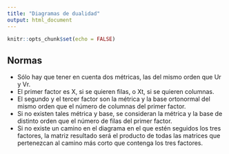 ```yaml
---
title: "Diagramas de dualidad"
output: html_document
---
```


```r
knitr::opts_chunk$set(echo = FALSE)
```

## Normas

- Sólo hay que tener en cuenta dos métricas, las del mismo orden que Ur y Vr.
- El primer factor es X, si se quieren filas, o Xt, si se quieren columnas.
- El segundo y el tercer factor son la métrica y la base ortonormal del mismo orden que el número de columnas del primer factor.
- Si no existen tales métrica y base, se consideran la métrica y la base de distinto orden que el número de filas del primer factor.
- Si no existe un camino en el diagrama en el que estén seguidos los tres factores, la matriz resultado será el producto de todas las matrices que pertenezcan al camino más corto que contenga los tres factores.